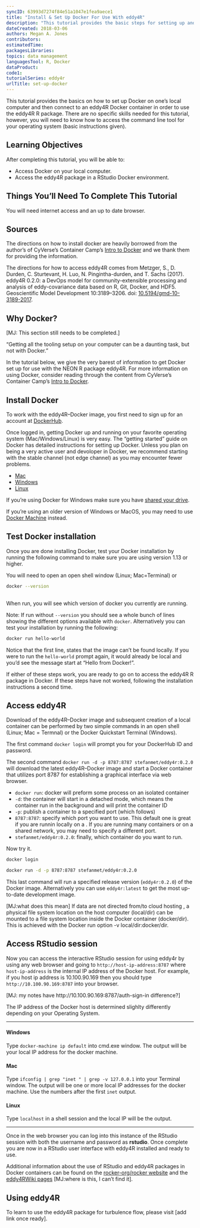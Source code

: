 ```yaml
---
syncID: 63993d7274f84e51a1047e1fea9aece1
title: "Install & Set Up Docker For Use With eddy4R"
description: "This tutorial provides the basic steps for setting up and using Docker to work with the eddy4R R package in a Docker container."
dateCreated: 2018-03-06
authors: Megan A. Jones
contributors: 
estimatedTime: 
packagesLibraries: 
topics: data management
languagesTool: R, Docker
dataProduct: 
code1: 
tutorialSeries: eddy4r
urlTitle: set-up-docker
---
```


This tutorial provides the basics on how to set up Docker on one's local computer
and then connect to an eddy4R Docker container in order to use the eddy4R R package. 
There are no specific skills needed for this tutorial, however, you will need to
know how to access the command line tool for your operating system 
(basic instructions given). 

<div id="ds-objectives" markdown="1">

## Learning Objectives
After completing this tutorial, you will be able to:

  * Access Docker on your local computer.
  * Access the eddy4R package in a RStudio Docker environment.
  
## Things You’ll Need To Complete This Tutorial
You will need internet access and an up to date browser.

## Sources

The directions on how to install docker are heavily borrowed from the author's 
of CyVerse's Container Camp's 
<a href="https://cyverse-container-camp-workshop-2018.readthedocs-hosted.com/en/latest/docker/dockerintro.html" target="_blank"> Intro to Docker</a> and we thank them for providing the information. 

The directions for how to access eddy4R comes from Metzger, S., D. Durden, C. Sturtevant, H. Luo, N. Pingintha-durden, and T. Sachs (2017). eddy4R 0.2.0: a DevOps model for community-extensible processing and analysis of eddy-covariance data based on R, Git, Docker, and HDF5. Geoscientific Model Development 10:3189–3206. doi: 
<a href="https://www.geosci-model-dev.net/10/3189/2017/" target="_blank">10.5194/gmd-10-3189-2017</a>. 

</div>


## Why Docker? 
[MJ: This section still needs to be completed.]

"Getting all the tooling setup on your computer can be a daunting task, but not with Docker." 

In the tutorial below, we give the very barest of information to get Docker set
up for use with the NEON R package eddy4R. For more information on using Docker, 
consider reading through the content from CyVerse's Container Camp's 
<a href="https://cyverse-container-camp-workshop-2018.readthedocs-hosted.com/en/latest/docker/dockerintro.html" target="_blank"> Intro to Docker</a>. 


## Install Docker

To work with the eddy4R–Docker image, you first need to sign up for an 
account at <a href="https://hub.docker.com/" target="_blank">DockerHub</a>. 

Once logged in, getting Docker up and running on your favorite operating system 
(Mac/Windows/Linux) is very easy. The "getting started" guide on Docker has 
detailed instructions for setting up Docker. Unless you plan on being a very
active user and devoloper in Docker, we recommend starting with the stable channel 
(not edge channel) as you may encounter fewer problems.  

* <a href="https://docs.docker.com/docker-for-mac/install/" target="_blank">Mac </a>
* <a href="https://docs.docker.com/docker-for-windows/install/" target="_blank">Windows </a>
* <a href="https://docs.docker.com/install/linux/docker-ce/ubuntu/" target="_blank">Linux</a>

If you're using Docker for Windows make sure you have 
<a href="https://docs.docker.com/docker-for-windows/#shared-drives" target="_blank">shared your drive</a>. 

If you're using an older version of Windows or MacOS, you may need to use 
<a href="https://docs.docker.com/machine/overview/" target="_blank">Docker Machine</a> 
instead. 

## Test Docker installation

Once you are done installing Docker, test your Docker installation by running 
the following command to make sure you are using version 1.13 or higher. 

You will need to open an open shell window (Linux; Mac=Terminal) or 

``` bash

docker --version
	
```

When run, you will see which version of docker you currently are running.

Note: If run without ``--version`` you should see a whole bunch of lines showing the different options available with ``docker``. Alternatively you can test your installation by running the following:

``` bash

docker run hello-world
```

Notice that the first line, states that the image can't be found locally. If you 
were to run the `hello-world` prompt again, it would already be local and you'd
see the message start at "Hello from Docker!". 

If either of these steps work, you are ready to go on to access the eddy4R R 
package in Docker. If these steps have not worked, following the installation 
instructions a second time. 

## Access eddy4R

Download of the eddy4R–Docker image and subsequent creation of a local container 
can be performed by two simple commands in an open shell (Linux; Mac = Termnal) 
or the Docker Quickstart Terminal (Windows). 

The first command `docker login` will prompt you for your DockerHub ID and password. 

The second command `docker run -d -p 8787:8787 stefanmet/eddy4r:0.2.0` will 
download the latest eddy4R–Docker image and start a Docker container that 
utilizes port 8787 for establishing a graphical interface via web browser.  

* `docker run`: docker will preform some process on an isolated container 
* `-d`: the container will start in a detached mode, which means the container 
run in the background and will print the container ID
* `-p`: publish a container to a specified port (which follows)
* `8787:8787`: specify which port you want to use. This default one is great if 
you are runnin locally on a . If you are running many containers or on a shared network, 
you may need to specify a different port.
* `stefanmet/eddy4r:0.2.0`: finally, which container do you want to run. 

Now try it. 

```bash
docker login 

docker run -d -p 8787:8787 stefanmet/eddy4r:0.2.0
```

This last command will run a specified release version (`eddy4r:0.2.0`) of the 
Docker image. Alternatively you can use `eddy4r:latest` to get the most up-to-date 
development image. 

[MJ:what does this mean] If data are not directed from/to cloud hosting , a 
physical file system location on the host computer (local/dir) can be mounted 
to a file system location inside the Docker container (docker/dir). This is 
achieved with the Docker run option -v local/dir:docker/dir. 


## Access RStudio session

Now you can access the interactive RStudio session for using eddy4r by using any
web browser and going to `http://host-ip-address:8787` where `host-ip-address` 
is the internal IP address of the Docker host. For example, if you host ip address 
is 10.100.90.169 then you should type `http://10.100.90.169:8787` into your browser. 

[MJ: my notes have http://10.100.90.169:8787/auth-sign-in difference?]

The IP address of the Docker host is determined slighlty differently depending 
on your Operating System. 

***
#### Windows
Type `docker-machine ip default` into cmd.exe window. The output will be your 
local IP address for the docker machine. 

#### Mac

Type `ifconfig | grep "inet " | grep -v 127.0.0.1` into your Terminal window. 
The output will be one or more local IP addresses for the docker machine. Use 
the numbers after the first `inet` output. 

#### Linux
Type `localhost` in a shell session and the local IP will be the output.

***

Once in the web browser you can log into this instance of the RStudio session 
with both the username and password as **rstudio**. Once complete you are now in 
a RStudio user interface with eddy4R installed and ready to use. 

Additional information about the use of RStudio and eddy4R packages in Docker 
containers can be found on the <a href="https://github.com/rocker-org/rocker/wiki/Using-the-RStudio-image" target="_blank">rocker-org/rocker website</a> and the <a href="" target="_blank">eddy4RWiki pages</a> [MJ:where is this, I can't find it]. 

## Using eddy4R

To learn to use the eddy4R package for turbulence flow, please visit [add link 
once ready]. 
